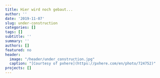 ```yaml
---
title: Hier wird noch gebaut...
author: ''
date: '2019-11-07'
slug: under-construction
categories: []
tags: []
subtitle: ''
summary: ''
authors: []
featured: no
header:
  image: "/header/under_construction.jpg"
  caption: "[Courtesy of pxhere](https://pxhere.com/en/photo/724752)"
projects: []
---
```

